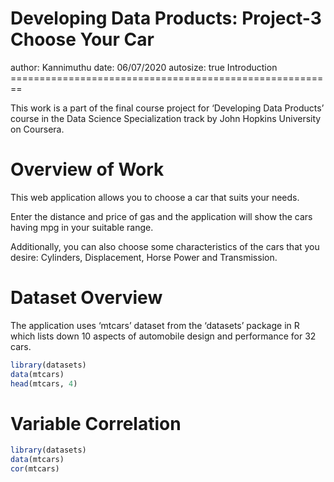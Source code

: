 
Developing Data Products: Project-3 Choose Your Car
========================================================
author: Kannimuthu
date: 06/07/2020
autosize: true
Introduction
========================================================

This work is a part of the final course project for 'Developing Data Products' course in the Data Science Specialization track by John Hopkins University on Coursera.

Overview of Work
========================================================

This web application allows you to choose a car that suits your needs.

Enter the distance and price of gas and the application will show the cars having mpg in your suitable range.

Additionally, you can also choose some characteristics of the cars that you desire: Cylinders, Displacement, Horse Power and Transmission. 

Dataset Overview
========================================================

The application uses 'mtcars' dataset from the 'datasets' package in R which lists down 10 aspects of automobile design and performance for 32 cars.

```{r, echo=TRUE}
library(datasets)
data(mtcars)
head(mtcars, 4)

```

Variable Correlation
========================================================

```{r, echo=TRUE}
library(datasets)
data(mtcars)
cor(mtcars)

```